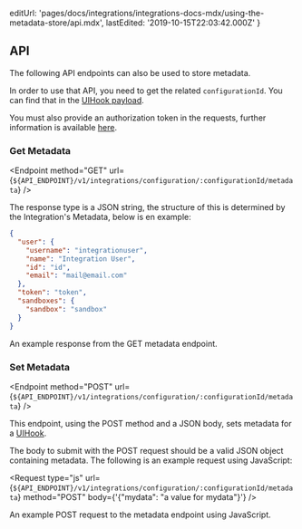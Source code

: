 
  editUrl:
    'pages/docs/integrations/integrations-docs-mdx/using-the-metadata-store/api.mdx',
  lastEdited: '2019-10-15T22:03:42.000Z'
}

## API

The following API endpoints can also be used to store metadata.

In order to use that API, you need to get the related `configurationId`. You can find that in the [UIHook payload](/docs/integrations#understanding-uihooks/http-payload).

You must also provide an authorization token in the requests, further information is available [here](/docs/api#api-basics/authentication).

### Get Metadata

<Endpoint
  method="GET"
  url={`${API_ENDPOINT}/v1/integrations/configuration/:configurationId/metadata`}
/>

The response type is a JSON string, the structure of this is determined by the Integration's Metadata, below is en example:

```json
{
  "user": {
    "username": "integrationuser",
    "name": "Integration User",
    "id": "id",
    "email": "mail@email.com"
  },
  "token": "token",
  "sandboxes": {
    "sandbox": "sandbox"
  }
}
```

<Caption>An example response from the GET metadata endpoint.</Caption>

### Set Metadata

<Endpoint
  method="POST"
  url={`${API_ENDPOINT}/v1/integrations/configuration/:configurationId/metadata`}
/>

This endpoint, using the POST method and a JSON body, sets metadata for a [UIHook](#creating-an-integration/step-2-creating-a-uihook).

The body to submit with the POST request should be a valid JSON object containing metadata. The following is an example request using JavaScript:

<Request
  type="js"
  url={`${API_ENDPOINT}/v1/integrations/configuration/:configurationId/metadata`}
  method="POST"
  body={'{"mydata": "a value for mydata"}'}
/>
<Caption>An example POST request to the metadata endpoint using JavaScript.</Caption>
